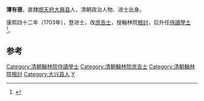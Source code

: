 '''薄有德'''，直隸[[顺天府|顺天府]][[大兴县_(金朝)|大興县]]人，清朝政治人物、进士出身。

康熙四十二年（1703年），登进士，改[[庶吉士|庶吉士]]，授翰林院[[檢討|檢討]]，后升任[[侍讀學士|侍讀學士]]<ref>{{cite news|author=陈泽希|title=清代北京汉人进士考|url=http://szb.bjedu.cn/jysh/2010-10-15/879.html|accessdate=2013-08-25|newspaper=京教纵横|deadurl=yes|archiveurl=https://web.archive.org/web/20130921053444/http://szb.bjedu.cn/jysh/2010-10-15/879.html|archivedate=2013-09-21}}</ref>。

==参考==
{{Reflist}}
{{清朝官员小作品}}
{{康熙四十二年癸未科殿試金榜}}
{{DEFAULTSORT:Bo薄}}
[[Category:清朝翰林院侍讀學士|Category:清朝翰林院侍讀學士]]
[[Category:清朝翰林院庶吉士|Category:清朝翰林院庶吉士]]
[[Category:清朝翰林院檢討|Category:清朝翰林院檢討]]
[[Category:大兴县人|Category:大兴县人]]
[[Category:薄姓|Y]]